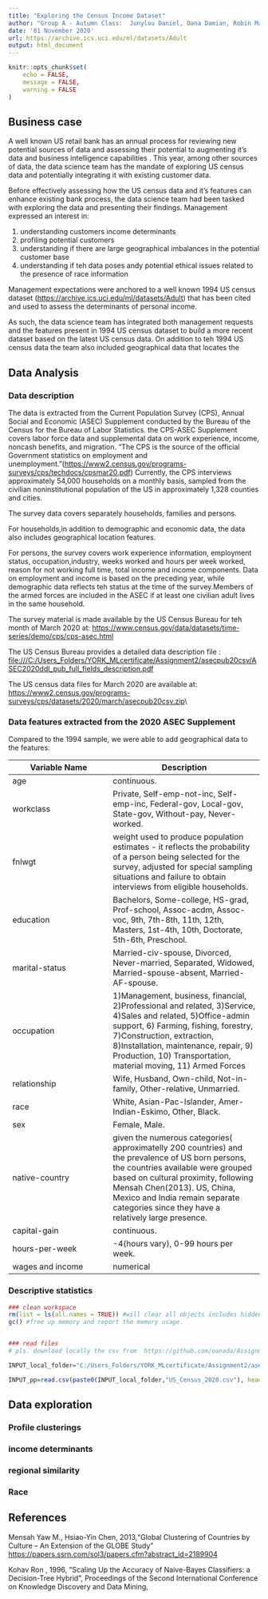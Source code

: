 ---
title: "Exploring the Census Income Dataset"
author: "Group A - Autumn Class:  Junylou Daniel, Oana Damian, Robin Mathew, Torsten Meyer"
date: '01 November 2020'
url: https://archive.ics.uci.edu/ml/datasets/Adult
output: html_document
---

```{r setup, include=FALSE}
knitr::opts_chunk$set(
	echo = FALSE,
	message = FALSE,
	warning = FALSE
)
```
## Business case

A well known US retail bank has an annual process for reviewing new potential sources of data and assessing their potential to augmenting it's data and business intelligence capabilities . 
This year, among other sources of data, the data science team has the mandate of exploring US census data and potentially integrating it with existing customer data.

Before effectively assessing how the US census data and it's features can enhance existing bank process, the data science team had been tasked with exploring the data and presenting their findings. 
Management expressed an interest in:

1. understanding  customers income determinants
2. profiling potential customers
3. understanding if there are large geographical imbalances in the potential customer base
4. understanding if teh data poses andy potential ethical issues related to the presence of race information

Management expectations were anchored to a well known 1994 US census dataset (<https://archive.ics.uci.edu/ml/datasets/Adult>) that has been cited and used to assess the determinants of personal income.

As such, the data science team has integrated both management requests and the features present in 1994 US census dataset to build a more recent dataset based on the latest US census data. 
On addition to teh 1994 US census data the team also included geographical data that locates the 


## Data Analysis

### Data description
The data is extracted from the Current Population Survey (CPS), Annual Social and Economic (ASEC) Supplement conducted by the Bureau of the Census for the Bureau of Labor Statistics. the CPS-ASEC Supplement covers labor force data and supplemental data on work experience, income, noncash benefits, and migration.
"The CPS is the source of the official Government statistics on employment and unemployment."(<https://www2.census.gov/programs-surveys/cps/techdocs/cpsmar20.pdf>) 
Currently, the CPS interviews approximately 54,000 households on a monthly basis, sampled from the civilian noninstitutional population of the US in approximately 1,328 counties and cities.


The survey data covers separately households, families and persons.

For households,in addition to demographic and economic data, the data also includes geographical location features.

For persons, the survey covers work experience information, employment status, occupation,industry, weeks worked and hours per week worked, reason for not working full time, total income and income components. Data on employment and income is based on the preceding year, while demographic data reflects teh status at the time of the survey.Members of the armed forces are included in the ASEC if at least one civilian adult lives in the same household.\


The survey material is made available by the US Census Bureau for teh month of March 2020 at: <https://www.census.gov/data/datasets/time-series/demo/cps/cps-asec.html>

The US Census Bureau provides a detailed data description file : <file:///C:/Users_Folders/YORK_MLcertificate/Assignment2/asecpub20csv/ASEC2020ddl_pub_full_fields_description.pdf>

The US census data files for March 2020 are available at: <https://www2.census.gov/programs-surveys/cps/datasets/2020/march/asecpub20csv.zip>\\\


### Data features extracted from the 2020 ASEC Supplement

Compared to the 1994 sample, we were able to add geographical data to the features:



Variable Name     |   Description
------------------|---------------------------
age               |   continuous.
workclass         |   Private, Self-emp-not-inc, Self-emp-inc, Federal-gov, Local-gov, State-gov, Without-pay, Never-worked.
fnlwgt            |   weight used to produce population estimates - it reflects the probability of a person being selected for the survey, adjusted for special sampling situations and failure to obtain interviews from eligible households.
education         |   Bachelors, Some-college,  HS-grad, Prof-school, Assoc-acdm, Assoc-voc, 9th, 7th-8th, 11th, 12th, Masters, 1st-4th, 10th, Doctorate, 5th-6th, Preschool.
marital-status    |   Married-civ-spouse, Divorced, Never-married, Separated, Widowed, Married-spouse-absent,             Married-AF-spouse.
occupation        |   1)Management, business, financial,  2)Professional and related,   3)Service,   4)Sales and related,   5)Office-admin support,   6) Farming, fishing, forestry,  7)Construction, extraction,  8)Installation, maintenance, repair,  9) Production,  10) Transportation, material moving,  11) Armed Forces
relationship      |   Wife, Husband, Own-child,  Not-in-family, Other-relative, Unmarried.
race              |   White, Asian-Pac-Islander, Amer-Indian-Eskimo, Other, Black.
sex               |   Female, Male.
native-country    |   given the numerous categories( approximatelly 200 countries) and the prevalence of US born persons, the countries available were grouped based on cultural proximity, following Mensah Chen(2013). US, China, Mexico and India remain separate categories since they have a relatively large presence.
capital-gain      |   continuous.
hours-per-week    |   -4(hours vary), 0-99 hours per week.
wages and income  |   numerical


### Descriptive statistics
```{r, message = FALSE}
### clean workspace
rm(list = ls(all.names = TRUE)) #will clear all objects includes hidden objects.
gc() #free up memory and report the memory usage.


### read files
# pls. download locally the csv from  https://github.com/oanada/Assignment2/blob/main/US_Census_2020.csv

INPUT_local_folder="C:/Users_Folders/YORK_MLcertificate/Assignment2/asecpub20csv/"

INPUT_pp=read.csv(paste0(INPUT_local_folder,"US_Census_2020.csv"), header = TRUE)


```


## Data exploration

### Profile clusterings

### income determinants

### regional similarity

### Race



## References
Mensah Yaw M., Hsiao-Yin Chen, 2013,"Global Clustering of Countries by Culture – An Extension of the GLOBE Study" <https://papers.ssrn.com/sol3/papers.cfm?abstract_id=2189904>


Kohav Ron , 1996, "Scaling Up the Accuracy of Naive-Bayes Classifiers: a Decision-Tree Hybrid", Proceedings of the Second International Conference on Knowledge Discovery and Data Mining, 
